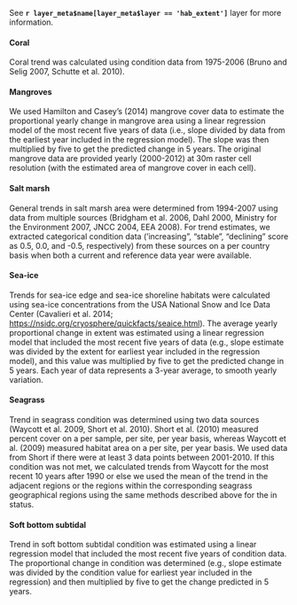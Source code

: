 See **`r layer_meta$name[layer_meta$layer == 'hab_extent']`** layer for more information.

#### Coral 
Coral trend was calculated using condition data from 1975-2006 (Bruno and Selig 2007, Schutte et al. 2010).

#### Mangroves 
We used Hamilton and Casey's (2014) mangrove cover data to estimate the proportional yearly change in mangrove area using a linear regression model of the most recent five years of data (i.e., slope divided by data from the earliest year included in the regression model).  The slope was then multiplied by five to get the predicted change in 5 years.  The original mangrove data are provided yearly (2000-2012) at 30m raster cell resolution (with the estimated area of mangrove cover in each cell). 

#### Salt marsh 
General trends in salt marsh area were determined from 1994-2007 using data from multiple sources (Bridgham et al. 2006, Dahl 2000, Ministry for the Environment 2007, JNCC 2004, EEA 2008). For trend estimates, we extracted categorical condition data (‘increasing”, “stable”, “declining” score as 0.5, 0.0, and -0.5, respectively) from these sources on a per country basis when both a current and reference data year were available.

#### Sea-ice 
Trends for sea-ice edge and sea-ice shoreline habitats were calculated using sea-ice concentrations from the USA National Snow and Ice Data Center (Cavalieri et al. 2014; [https://nsidc.org/cryosphere/quickfacts/seaice.html](https://nsidc.org/cryosphere/quickfacts/seaice.html)).  The average yearly proportional change in extent was estimated using a linear regression model that included the most recent five years of data (e.g., slope estimate was divided by the extent for earliest year included in the regression model), and this value was multiplied by five to get the predicted change in 5 years.  Each year of data represents a 3-year average, to smooth yearly variation.    

#### Seagrass 
Trend in seagrass condition was determined using two data sources (Waycott et al. 2009, Short et al. 2010). Short et al. (2010) measured percent cover on a per sample, per site, per year basis, whereas Waycott et al. (2009) measured habitat area on a per site, per year basis. We used data from Short if there were at least 3 data points between 2001-2010. If this condition was not met, we calculated trends from Waycott for the most recent 10 years after 1990 or else we used the mean of the trend in the adjacent regions or the regions within the corresponding seagrass geographical regions using the same methods described above for the in status.

#### Soft bottom subtidal 
Trend in soft bottom subtidal condition was estimated using a linear regression model that included the most recent five years of condition data. The proportional change in condition was determined (e.g., slope estimate was divided by the condition value for earliest year included in the regression) and then multiplied by five to get the change predicted in 5 years.   